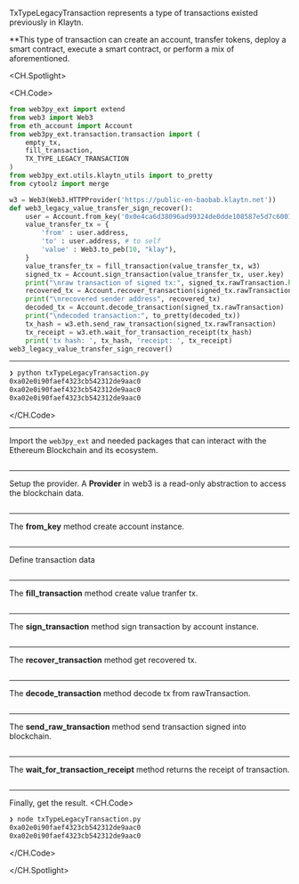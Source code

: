 TxTypeLegacyTransaction represents a type of transactions existed previously in Klaytn.

\*\*This type of transaction can create an account, transfer tokens, deploy a smart contract, execute a smart contract, or perform a mix of aforementioned.

<CH.Spotlight>

<CH.Code>

```python txTypeLegacyTransaction.py
from web3py_ext import extend
from web3 import Web3
from eth_account import Account
from web3py_ext.transaction.transaction import (
    empty_tx,
    fill_transaction,
    TX_TYPE_LEGACY_TRANSACTION
)
from web3py_ext.utils.klaytn_utils import to_pretty
from cytoolz import merge

w3 = Web3(Web3.HTTPProvider('https://public-en-baobab.klaytn.net'))
def web3_legacy_value_transfer_sign_recover():
    user = Account.from_key('0x0e4ca6d38096ad99324de0dde108587e5d7c600165ae4cd6c2462c597458c2b8')
    value_transfer_tx = {
        'from' : user.address,
        'to' : user.address, # to self
        'value' : Web3.to_peb(10, "klay"),
    }
    value_transfer_tx = fill_transaction(value_transfer_tx, w3)
    signed_tx = Account.sign_transaction(value_transfer_tx, user.key)
    print("\nraw transaction of signed tx:", signed_tx.rawTransaction.hex())
    recovered_tx = Account.recover_transaction(signed_tx.rawTransaction)
    print("\nrecovered sender address", recovered_tx)
    decoded_tx = Account.decode_transaction(signed_tx.rawTransaction)
    print("\ndecoded transaction:", to_pretty(decoded_tx))
    tx_hash = w3.eth.send_raw_transaction(signed_tx.rawTransaction)
    tx_receipt = w3.eth.wait_for_transaction_receipt(tx_hash)
    print('tx hash: ', tx_hash, 'receipt: ', tx_receipt)
web3_legacy_value_transfer_sign_recover()
```

---

```zsh output
❯ python txTypeLegacyTransaction.py
0xa02e0i90faef4323cb542312de9aac0
0xa02e0i90faef4323cb542312de9aac0
0xa02e0i90faef4323cb542312de9aac0
```

</CH.Code>

---

Import the `web3py_ext` and needed packages that can interact with the Ethereum Blockchain and its ecosystem.

```python txTypeLegacyTransaction.py focus=1:10

```

---

Setup the provider. A **Provider** in web3 is a read-only abstraction to access the blockchain data.
```python txTypeLegacyTransaction.py focus=12

```
---

The **from_key** method create account instance.

```python txTypeLegacyTransaction.py focus=14

```
---
Define transaction data
``` python txTypeLegacyTransaction.py focus=15:19
```
---
The **fill_transaction** method create value tranfer tx.

```python txTypeLegacyTransaction.py focus=20

```
---
The **sign_transaction** method sign transaction by account instance.

```python txTypeLegacyTransaction.py focus=21:22

```
---
The **recover_transaction** method get recovered tx.

```python txTypeLegacyTransaction.py focus=23:24

```
---
The **decode_transaction** method decode tx from rawTransaction.

```python txTypeLegacyTransaction.py focus=25:26

```
---
The **send_raw_transaction** method send transaction signed into blockchain.

```python txTypeLegacyTransaction.py focus=27

```
---

The **wait_for_transaction_receipt** method returns the receipt of transaction.

```python txTypeLegacyTransaction.py focus=28

```
---

Finally, get the result.
<CH.Code>

```zsh output
❯ node txTypeLegacyTransaction.py
0xa02e0i90faef4323cb542312de9aac0
0xa02e0i90faef4323cb542312de9aac0
```

</CH.Code>

</CH.Spotlight>
